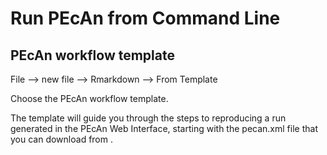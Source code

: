 # Run PEcAn from Command Line

## PEcAn workflow template

File --> new file --> Rmarkdown --> From Template

Choose the PEcAn workflow template.

The template will guide you through the steps to reproducing a run generated in the PEcAn Web Interface, starting with the pecan.xml file that you can download from .